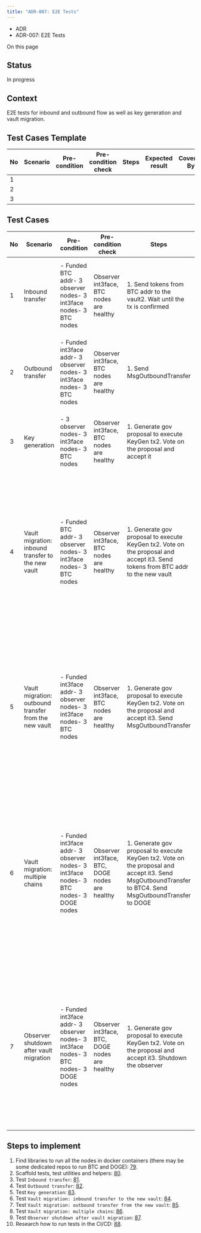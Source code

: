 ```yaml
---
title: "ADR-007: E2E Tests"
---
```


* ADR
* ADR-007: E2E Tests

On this page

## Status[​](#status "Direct link to Status")

In progress

## Context[​](#context "Direct link to Context")

E2E tests for inbound and outbound flow as well as key generation and vault migration.

## Test Cases Template[​](#test-cases-template "Direct link to Test Cases Template")

| No | Scenario | Pre-condition | Pre-condition check | Steps | Expected result | Covered By |
| -- | -------- | ------------- | ------------------- | ----- | --------------- | ---------- |
| 1  |          |               |                     |       |                 |            |
| 2  |          |               |                     |       |                 |            |
| 3  |          |               |                     |       |                 |            |

## Test Cases[​](#test-cases "Direct link to Test Cases")

| No | Scenario                                              | Pre-condition                                                                         | Pre-condition check                            | Steps                                                                                                                                                   | Expected result                                                                                                                                                                                                                                    | Covered By |
| -- | ----------------------------------------------------- | ------------------------------------------------------------------------------------- | ---------------------------------------------- | ------------------------------------------------------------------------------------------------------------------------------------------------------- | -------------------------------------------------------------------------------------------------------------------------------------------------------------------------------------------------------------------------------------------------- | ---------- |
| 1  | Inbound transfer                                      | - Funded BTC addr- 3 observer nodes- 3 int3face nodes- 3 BTC nodes                    | Observer int3face, BTC nodes are healthy       | 1. Send tokens from BTC addr to the vault2. Wait until the tx is confirmed                                                                              | 1. Int3face balance is funded2. Vault is funded3. Int3face token supply == vault balance                                                                                                                                                           | TODO       |
| 2  | Outbound transfer                                     | - Funded int3face addr- 3 observer nodes- 3 int3face nodes- 3 BTC nodes               | Observer int3face, BTC nodes are healthy       | 1. Send MsgOutboundTransfer                                                                                                                             | 1. BTC addr is funded2. Vault supply is decreased3. Int3face token supply == vault balance                                                                                                                                                         | TODO       |
| 3  | Key generation                                        | - 3 observer nodes- 3 int3face nodes- 3 BTC nodes                                     | Observer int3face, BTC nodes are healthy       | 1. Generate gov proposal to execute KeyGen tx2. Vote on the proposal and accept it                                                                      | 1. Old vault is empty2. New vault is funded3. New vault balance is decreased by the fee                                                                                                                                                            | TODO       |
| 4  | Vault migration: inbound transfer to the new vault    | - Funded BTC addr- 3 observer nodes- 3 int3face nodes- 3 BTC nodes                    | Observer int3face, BTC nodes are healthy       | 1. Generate gov proposal to execute KeyGen tx2. Vote on the proposal and accept it3. Send tokens from BTC addr to the new vault                         | 1. Old vault is empty2. New vault is funded (old vault + incoming tokens)3. New vault balance is decreased by the fee4. Int3face balance is funded5. Int3face token supply == vault balance (considering fees)                                     | TODO       |
| 5  | Vault migration: outbound transfer from the new vault | - Funded int3face addr- 3 observer nodes- 3 int3face nodes- 3 BTC nodes               | Observer int3face, BTC nodes are healthy       | 1. Generate gov proposal to execute KeyGen tx2. Vote on the proposal and accept it3. Send MsgOutboundTransfer                                           | 1. Old vault is empty2. New vault is funded (old vault - outgoing tokens)3. New vault balance is decreased by the fee4. BTC addr is funded5. Int3face token supply == vault balance (considering fees)                                             | TODO       |
| 6  | Vault migration: multiple chains                      | - Funded int3face addr- 3 observer nodes- 3 int3face nodes- 3 BTC nodes- 3 DOGE nodes | Observer int3face, BTC, DOGE nodes are healthy | 1. Generate gov proposal to execute KeyGen tx2. Vote on the proposal and accept it3. Send MsgOutboundTransfer to BTC4. Send MsgOutboundTransfer to DOGE | 1. Old vault is empty2. New vault is funded (old vault - outgoing tokens)3. New vault balance is decreased by the fee4. BTC addr is funded5. DOGE addr is funded5. Int3face token supply == vault balance for both BTC and DOGE (considering fees) | TODO       |
| 7  | Observer shutdown after vault migration               | - Funded int3face addr- 3 observer nodes- 3 int3face nodes- 3 BTC nodes- 3 DOGE nodes | Observer int3face, BTC, DOGE nodes are healthy | 1. Generate gov proposal to execute KeyGen tx2. Vote on the proposal and accept it3. Shutdown the observer                                              | 1. Old vault is empty2. New vault is funded (old vault - outgoing tokens)3. New vault balance is decreased by the fee4. Pool public key is updated for all the observers5. Last observed height is updated for all the observers                   | TODO       |

## Steps to implement[​](#steps-to-implement "Direct link to Steps to implement")

1. Find libraries to run all the nodes in docker containers (there may be some dedicated repos to run BTC and DOGE): [79](https://github.com/Int3facechain/bridge/issues/79).
2. Scaffold tests, test utilities and helpers: [80](https://github.com/Int3facechain/bridge/issues/80).
3. Test `Inbound transfer`: [81](https://github.com/Int3facechain/bridge/issues/81).
4. Test `Outbound transfer`: [82](https://github.com/Int3facechain/bridge/issues/82).
5. Test `Key generation`: [83](https://github.com/Int3facechain/bridge/issues/83).
6. Test `Vault migration: inbound transfer to the new vault`: [84](https://github.com/Int3facechain/bridge/issues/84).
7. Test `Vault migration: outbound transfer from the new vault`: [85](https://github.com/Int3facechain/bridge/issues/85).
8. Test `Vault migration: multiple chains`: [86](https://github.com/Int3facechain/bridge/issues/86).
9. Test `Observer shutdown after vault migration`: [87](https://github.com/Int3facechain/bridge/issues/87).
10. Research how to run tests in the CI/CD: [88](https://github.com/Int3facechain/bridge/issues/88).
